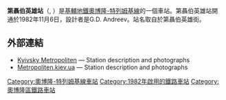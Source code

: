 {{Infobox station
| name          = 第聶伯英雄<br />{{lang|uk|Героїв Дніпра}}
| type          = {{METROKIEV type}}
| style         = Kurenivsko-Chervonoarmiyska
| image         = Heroiv Dnipra metro station Kiev 2011 01.jpg
| address       = [[奧博隆區|奧博隆區]]
| borough       = [[基輔|基輔]]
| country       = {{UKR}}
| line          = {{KIEVMETRO-line2}}
| other         = 
| structure     = 地下
| platform      = 1個[[島式月台|島式月台]]
| depth         = 
| levels        = 1層
| tracks        = 2條
| parking       = 
| bicycle       = 
| opened        = 1982年11月6日
| closed        = 
| rebuilt       = 
| electrified   = 是
| code          = 210
| operator         = [[基輔地鐵|基輔地鐵]]
}}
'''第聶伯英雄站'''（{{lang-uk|Героїв Дніпра|Heroiv Dnipra}}, {{IPA audio link|LL-Q8798 (ukr)-Tohaomg-Героїв Дніпра.wav}}）是[[基輔地鐵|基輔地鐵]][[奧博隆-特列姆基線|奧博隆-特列姆基線]]的一個車站。第聶伯英雄站開通於1982年11月6日，設計者是G.D. Andreev。站名取自於第聶伯英雄街。

==外部連結==
* [https://web.archive.org/web/20070313064151/http://www.metro.kiev.ua/Ukr/GeroevDnepraUkr.html Kyivsky Metropoliten] — Station description and photographs {{uk icon}}
* [https://web.archive.org/web/20070313174958/http://www.metropoliten.kiev.ua/station/station.php?lang=1&station_id=19 Metropoliten.kiev.ua] — Station description and photographs {{Ru icon}}

{{奧博隆-特列姆基線}}

[[Category:奧博隆-特列姆基線車站|Category:奧博隆-特列姆基線車站]]
[[Category:1982年啟用的鐵路車站|Category:1982年啟用的鐵路車站]]
[[Category:奧博隆區鐵路車站|Category:奧博隆區鐵路車站]]